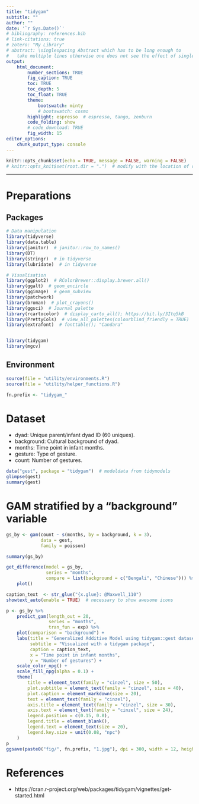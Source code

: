 ```yaml
---
title: "tidygam"
subtitle: ""
author: ""
date: '`r Sys.Date()`'
# bibliography: references.bib
# link-citations: true
# zotero: "My Library"
# abstract: \singlespacing Abstract which has to be long enough to 
#   take multiple lines otherwise one does not see the effect of single-spacing.
output: 
    html_document:
        number_sections: TRUE
        fig_caption: TRUE
        toc: TRUE
        toc_depth: 5
        toc_float: TRUE
        theme:
            bootswatch: minty
            # bootswatch: cosmo
        highlight: espresso  # espresso, tango, zenburn
        code_folding: show
        # code_download: TRUE
        fig_width: 15
editor_options: 
    chunk_output_type: console
---
```


```r
knitr::opts_chunk$set(echo = TRUE, message = FALSE, warning = FALSE)
# knitr::opts_knit$set(root.dir = ".")  # modify with the location of code
```

***

# Preparations {.tabset .tabset-fade .tabset-pills}
## Packages
```r
# Data manipulation
library(tidyverse)
library(data.table)
library(janitor)  # janitor::row_to_names()
library(DT)
library(stringr)  # in tidyverse
library(lubridate)  # in tidyverse

# Visualisation
library(ggplot2)  # RColorBrewer::display.brewer.all()
library(ggalt)  # geom_encircle
library(ggimage)  # geom_subview
library(patchwork)
library(broman)  # plot_crayons()
library(ggsci)  # Journal palette
library(rcartocolor)  # display_carto_all(); https://bit.ly/3Itq5kB
library(PrettyCols)  # view_all_palettes(colourblind_friendly = TRUE)
library(extrafont)  # fonttable(); "Candara"


library(tidygam)
library(mgcv)
```

## Environment
```r
source(file = "utility/environments.R")
source(file = "utility/helper_functions.R")

fn.prefix <- "tidygam_"
```


# Dataset {.tabset .tabset-fade .tabset-pills}
- dyad: Unique parent/infant dyad ID (60 uniques).
- background: Cultural background of dyad.
- months: Time point in infant months.
- gesture: Type of gesture.
- count: Number of gestures.
```r
data("gest", package = "tidygam")  # modeldata from tidymodels
glimpse(gest)
summary(gest)
```

# GAM stratified by a "background" variable
```r
gs_by <- gam(count ~ s(months, by = background, k = 3),
             data = gest,
             family = poisson)

summary(gs_by)
```

```r
get_difference(model = gs_by, 
               series = "months", 
               compare = list(background = c("Bengali", "Chinese"))) %>% 
    plot()
```


```r
caption_text  <- str_glue("{x.glue}: @Maxwell_110")
showtext_auto(enable = TRUE)  # necessary to show awesome icons

p <- gs_by %>%
    predict_gam(length_out = 20,
                series = "months",
                tran_fun = exp) %>% 
    plot(comparison = "background") + 
    labs(title = "Generalized Additive Model using tidygam::gest dataset", 
         subtitle = "Visualized with a tidygam package", 
         caption = caption_text, 
         x = "Time point in infant months", 
         y = "Number of gestures") + 
    scale_color_npg() + 
    scale_fill_npg(alpha = 0.1) + 
    theme(
        title = element_text(family = "cinzel", size = 50), 
        plot.subtitle = element_text(family = "cinzel", size = 40), 
        plot.caption = element_markdown(size = 20), 
        text = element_text(family = "cinzel"), 
        axis.title = element_text(family = "cinzel", size = 30), 
        axis.text = element_text(family = "cinzel", size = 24), 
        legend.position = c(0.15, 0.8), 
        legend.title = element_blank(), 
        legend.text = element_text(size = 20), 
        legend.key.size = unit(0.08, "npc")
    )
p
ggsave(paste0("fig/", fn.prefix, "1.jpg"), dpi = 300, width = 12, height = 7)
```


# References
- https://cran.r-project.org/web/packages/tidygam/vignettes/get-started.html
